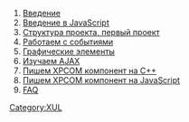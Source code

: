 # [[XUL Введение|Введение]]<br>
# [[XUL Введение в JavaScript|Введение в JavaScript]]<br>
# [[XUL Первый Проект|Структура проекта, первый проект]]<br>
# [[XUL Работаем с событиями|Работаем с событиями]]<br>
# [[XUL_Графические_Элементы|Графические элементы]]<br>
# [[XUL AJAX|Изучаем AJAX]]<br>
# [[XUL XPCOM|Пишем XPCOM компонент на C++]]<br>
# [[XUL XPCOM JavaScript|Пишем XPCOM компонент на JavaScript]]<br>
# [[XUL FAQ|FAQ]]

[[Category:XUL]]